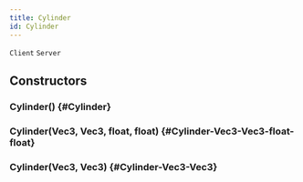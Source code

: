 ```yaml
---
title: Cylinder
id: Cylinder
---
```

`Client`
`Server`

## Constructors

### Cylinder() {#Cylinder}

### Cylinder(Vec3, Vec3, float, float) {#Cylinder-Vec3-Vec3-float-float}

### Cylinder(Vec3, Vec3) {#Cylinder-Vec3-Vec3}

